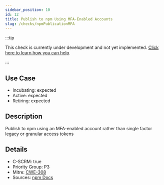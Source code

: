 ```yaml
---
sidebar_position: 10
id: 12
title: Publish to npm Using MFA-Enabled Accounts
slug: /checks/npmPublicationMFA
---
```


<!-- BANNER:START -->
:::tip

This check is currently under development and not yet implemented. [Click here to learn how you can help](/contribute).

:::
<!-- BANNER:END -->

## Use Case
<!-- LEVELS:START -->
- Incubating: expected
- Active: expected
- Retiring: expected
<!-- LEVELS:END -->

<!-- DESCRIPTION:START -->
## Description
Publish to npm using an MFA-enabled account rather than single factor legacy or granular access tokens
<!-- DESCRIPTION:END -->

<!-- DETAILS:START -->
## Details
- C-SCRM: true
- Priority Group: P3
- Mitre: [CWE-308](https://cwe.mitre.org/data/definitions/308.html)
- Sources: [npm Docs](https://docs.npmjs.com/creating-and-viewing-access-tokens)

<!-- DETAILS:END -->
